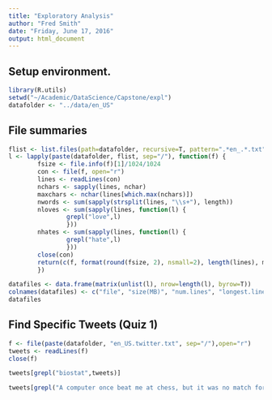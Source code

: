 ```yaml
---
title: "Exploratory Analysis"
author: "Fred Smith"
date: "Friday, June 17, 2016"
output: html_document
---
```


## Setup environment.
```r
library(R.utils)
setwd("~/Academic/DataScience/Capstone/expl")
datafolder <- "../data/en_US"
```

## File summaries
```r
flist <- list.files(path=datafolder, recursive=T, pattern=".*en_.*.txt")
l <- lapply(paste(datafolder, flist, sep="/"), function(f) {
        fsize <- file.info(f)[1]/1024/1024
        con <- file(f, open="r")
        lines <- readLines(con)
        nchars <- sapply(lines, nchar)
        maxchars <- nchar(lines[which.max(nchars)])
        nwords <- sum(sapply(strsplit(lines, "\\s+"), length))
        nloves <- sum(sapply(lines, function(l) {
                grepl("love",l)
                }))
        nhates <- sum(sapply(lines, function(l) {
                grepl("hate",l)
                }))
        close(con)
        return(c(f, format(round(fsize, 2), nsmall=2), length(lines), maxchars, nwords, nloves, nhates, round(nloves/nhates,2)))
        })

datafiles <- data.frame(matrix(unlist(l), nrow=length(l), byrow=T))
colnames(datafiles) <- c("file", "size(MB)", "num.lines", "longest.line", "num.words", "num.loves", "num.hates", "love.ratio")
datafiles
```

## Find Specific Tweets (Quiz 1)
```r
f <- file(paste(datafolder, "en_US.twitter.txt", sep="/"),open="r")
tweets <- readLines(f)
close(f)

tweets[grepl("biostat",tweets)]

tweets[grepl("A computer once beat me at chess, but it was no match for me at kickboxing",tweets)]
```

